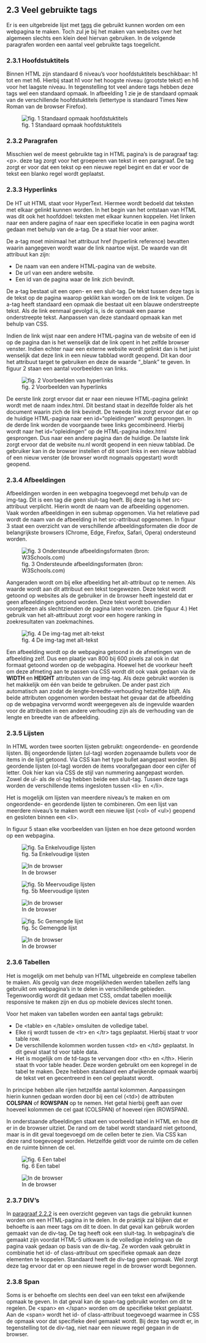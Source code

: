 ## 2.3 Veel gebruikte tags {.unnumbered}

Er is een uitgebreide lijst met [tags](https://www.w3schools.com/tags/default.asp){.external target="_blank"} die gebruikt kunnen worden om een webpagina te maken. Toch zul je bij het maken van websites over het algemeen slechts een klein deel hiervan gebruiken. In de volgende paragrafen worden een aantal veel gebruikte tags toegelicht.

### 2.3.1 Hoofdstuktitels{.unnumbered}

Binnen HTML zijn standaard 6 niveau's voor hoofdstuktitels beschikbaar: h1 tot en met h6. Hierbij staat h1 voor het hoogste niveau (grootste tekst) en h6 voor het laagste niveau. In tegenstelling tot veel andere tags hebben deze tags wel een standaard opmaak. In afbeelding 1 zie je de standaard opmaak van de verschillende hoofdstuktitels (lettertype is standaard Times New Roman van de browser Firefox).

![fig. 1 Standaard opmaak hoofdstuktitels](images/hoofdstuktitels.png){fig-align="left"}

### 2.3.2 Paragrafen {.unnumbered}

Misschien wel de meest gebruikte tag in HTML pagina's is de paragraaf tag: &lt;p&gt;. deze tag zorgt voor het groeperen van tekst in een paragraaf. De tag zorgt er voor dat een tekst op een nieuwe regel begint en dat er voor de tekst een blanko regel wordt geplaatst. 

### 2.3.3 Hyperlinks{.unnumbered}

De HT uit HTML staat voor HyperText. Hiermee wordt bedoeld dat teksten met elkaar gelinkt kunnen worden. In het begin van het ontstaan van HTML was dit ook het hoofddoel: teksten met elkaar kunnen koppelen. Het linken naar een andere pagina of naar een specifieke locatie in een pagina wordt gedaan met behulp van de a-tag. De a staat hier voor anker.

De a-tag moet minimaal het attribuut href (hyperlink reference) bevatten waarin aangegeven wordt waar de link naartoe wijst. De waarde van dit attribuut kan zijn:

* De naam van een andere HTML-pagina van de website.
* De url van een andere website.
* Een id van de pagina waar de link zich bevindt.

De a-tag bestaat uit een open- en een sluit-tag. De tekst tussen deze tags is de tekst op de pagina waarop geklikt kan worden om de link te volgen. De a-tag heeft standaard een opmaak die bestaat uit een blauwe onderstreepte tekst. Als de link eenmaal gevolgd is, is de opmaak een paarse onderstreepte tekst. Aanpassen van deze standaard opmaak kan met behulp van CSS.

Indien de link wijst naar een andere HTML-pagina van de website of een id op de pagina dan is het wenselijk dat de link opent in het zelfde browser venster. Indien echter naar een externe website wordt gelinkt dan is het juist wenselijk dat deze link in een nieuw tabblad wordt geopend. Dit kan door het attribuut target te gebruiken en deze de waarde "_blank" te geven. In figuur 2 staan een aantal voorbeelden van links.

![fig. 2 Voorbeelden van hyperlinks](images/links.png){fig-align="left"}

De eerste link zorgt ervoor dat er naar een nieuwe HTML-pagina gelinkt wordt met de naam index.html. Dit bestand staat in dezelfde folder als het document waarin zich de link bevindt. De tweede link zorgt ervoor dat er op de huidige HTML-pagina naar een id="opleidingen" wordt gesprongen. In de derde link worden de voorgaande twee links gecombineerd. Hierbij wordt naar het id="opleidingen" op de HTML-pagina index.html gesprongen. Dus naar een andere pagina dan de huidige. De laatste link zorgt ervoor dat de website nu.nl wordt geopend in een nieuw tabblad. De gebruiker kan in de browser instellen of dit soort links in een nieuw tabblad of een nieuw venster (de browser wordt nogmaals opgestart) wordt geopend. 

### 2.3.4 Afbeeldingen{.unnumbered}

Afbeeldingen worden in een webpagina toegevoegd met behulp van de img-tag. Dit is een tag die geen sluit-tag heeft. Bij deze tag is het src-attribuut verplicht. Hierin wordt de naam van de afbeelding opgenomen. Vaak worden afbeeldingen in een submap opgenomen. Via het relatieve pad wordt de naam van de afbeelding in het src-attribuut opgenomen. In figuur 3 staat een overzicht van de verschillende afbeeldingsformaten die door de belangrijkste browsers (Chrome, Edge, Firefox, Safari, Opera) ondersteund worden.

![fig. 3 Ondersteunde afbeeldingsformaten (bron: W3Schools.com)](images/image%20formats.png){fig-align="left"}

Aangeraden wordt om bij elke afbeelding het alt-attribuut op te nemen. Als waarde wordt aan dit attribuut een tekst toegewezen. Deze tekst wordt getoond op websites als de gebruiker in de browser heeft ingesteld dat er geen afbeeldingen getoond worden. Deze tekst wordt bovendien voorgelezen als slechtzienden de pagina laten voorlezen. (zie figuur 4.) Het gebruik van het alt-attribuut zorgt voor een hogere ranking in zoekresultaten van zoekmachines. 

![fig. 4 De img-tag met alt-tekst](images/img%20tag%20met%20alt.png){fig-align="left"}

Een afbeelding wordt op de webpagina getoond in de afmetingen van de afbeelding zelf. Dus een plaatje van 800 bij 600 pixels zal ook in dat formaat getoond worden op de webpagina. Hoewel het de voorkeur heeft om deze afmeting aan te passen via CSS wordt dit ook vaak gedaan via de __WIDTH__ en __HEIGHT__ attributen van de img-tag. Als deze gebruikt worden is het makkelijk om één van beide te gebruiken. De ander past zich automatisch aan zodat de lengte-breedte-verhouding hetzelfde blijft. Als beide attributen opgenomen worden bestaat het gevaar dat de afbeelding op de webpagina vervormd wordt weergegeven als de ingevulde waarden voor de attributen in een andere verhouding zijn als de verhouding van de lengte en breedte van de afbeelding.


### 2.3.5 Lijsten{.unnumbered}

In HTML worden twee soorten lijsten gebruikt: ongeordende- en geordende lijsten. Bij ongeordende lijsten (ul-tag) worden zogenaamde bullets voor de items in de lijst getoond. Via CSS kan het type bullet aangepast worden. Bij geordende lijsten (ol-tag) worden de items voorafgegaan door een cijfer of letter. Ook hier kan via CSS de stijl van nummering aangepast worden. Zowel de ul- als de ol-tag hebben beide een sluit-tag. Tussen deze tags worden de verschillende items ingesloten tussen &lt;li&gt; en &lt;/li&gt;. 

Het is mogelijk om lijsten van meerdere niveau's te maken en om ongeordende- en geordende lijsten te combineren. Om een lijst van meerdere niveau's te maken wordt een nieuwe lijst (&lt;ol&gt; of &lt;ul&gt;) geopend en gesloten binnen een &lt;li&gt;.

In figuur 5 staan elke voorbeelden van lijsten en hoe deze getoond worden op een webpagina.

::: {layout-ncol=2 layout-valign="bottom"}

![fig. 5a Enkelvoudige lijsten](images/enkelvoudige%20lijsten%20html.png){fig-align="left"}

![In de browser](images/enkelvoudige%20lijsten%20browser.png){fig-align="left"}

![fig. 5b Meervoudige lijsten](images/meervoudige%20lijsten%20html.png){fig-align="left"}

![In de browser](images/meervoudige%20lijsten%20browser.png){fig-align="left"}

![fig. 5c Gemengde lijst](images/gemengde%20lijst%20html.png){fig-align="left"}

![In de browser](images/gemengde%20lijst%20browser.png){fig-align="left"}
:::

### 2.3.6 Tabellen{.unnumbered}

Het is mogelijk om met behulp van HTML uitgebreide en complexe tabellen te maken. Als gevolg van deze mogelijkheden werden tabellen zelfs lang gebruikt om webpagina's in te delen in verschillende gebieden. Tegenwoordig wordt dit gedaan met CSS, omdat tabellen moeilijk responsive te maken zijn en dus op mobiele devices slecht tonen.

Voor het maken van tabellen worden een aantal tags gebruikt:

* De &lt;table&gt; en &lt;/table&gt; omsluiten de volledige tabel.
* Elke rij wordt tussen de &lt;tr&gt; en &lt;/tr&gt; tags geplaatst. Hierbij staat tr voor table row.
* De verschillende kolommen worden tussen &lt;td&gt; en &lt;/td&gt; geplaatst. In dit geval staat td voor table data.
* Het is mogelijk om de td-tags te vervangen door &lt;th&gt; en &lt;/th&gt;. Hierin staat th voor table header. Deze worden gebruikt om een kopregel in de tabel te maken. Deze hebben standaard een afwijkende opmaak waarbij de tekst vet en gecentreerd in een cel geplaatst wordt.

In principe hebben alle rijen hetzelfde aantal kolommen. Aanpassingen hierin kunnen gedaan worden door bij een cel (&lt;td&gt;) de attributen __COLSPAN__ of __ROWSPAN__ op te nemen. Het getal hierbij geeft aan over hoeveel kolommen de cel gaat (COLSPAN) of hoeveel rijen (ROWSPAN).

In onderstaande afbeeldingen staat een voorbeeld tabel in HTML en hoe dit er in de browser uitziet. De rand om de tabel wordt standaard niet getoond, maar is in dit geval toegevoegd om de cellen beter te zien. Via CSS kan deze rand toegevoegd worden. Hetzelfde geldt voor de ruimte om de cellen en de ruimte binnen de cel.

::: {layout-ncol=2 layout-valign="bottom"}

![fig. 6 Een tabel](images/tabel%20html.png){fig-align="left"}

![In de browser](images/tabel%20browser.png){fig-align="left"}
:::

### 2.3.7 DIV's{.unnumbered}

In [paragraaf 2.2.2](tags.html#basis-html-document) is een overzicht gegeven van tags die gebruikt kunnen worden om een HTML-pagina in te delen. In de praktijk zal blijken dat er behoefte is aan meer tags om dit te doen. In dat geval kan gebruik worden gemaakt van de div-tag. De tag heeft ook een sluit-tag. In webpagina's die gemaakt zijn voordat HTML-5 uitkwam is de volledige indeling van de pagina vaak gedaan op basis van de div-tag. Ze worden vaak gebruikt in combinatie het id- of class-attribuut om specifieke opmaak aan deze elementen te koppelen. Standaard heeft de div-tag geen opmaak. Wel zorgt deze tag ervoor dat er op een nieuwe regel in de browser wordt begonnen.   

### 2.3.8 Span{.unnumbered}

Soms is er behoefte om slechts een deel van een tekst een afwijkende opmaak te geven. In dat geval kan de span-tag gebruikt worden om dit te regelen. De &lt;span&gt; en &lt;/span&gt; worden om de specifieke tekst geplaatst. Aan de &lt;span&gt; wordt het id- of class-attribuut toegevoegd waarmee in CSS de opmaak voor dat specifieke deel gemaakt wordt. Bij deze tag wordt er, in tegenstelling tot de div-tag, niet naar een nieuwe regel gegaan in de browser. 